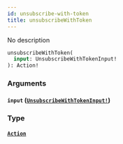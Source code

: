 ```yaml
---
id: unsubscribe-with-token
title: unsubscribeWithToken
---
```


No description

```graphql
unsubscribeWithToken(
  input: UnsubscribeWithTokenInput!
): Action!

```

### Arguments

#### `input` ([`UnsubscribeWithTokenInput!`](/docs/graphql/inputs/unsubscribe-with-token-input))

### Type

#### [`Action`](/docs/graphql/objects/action)
